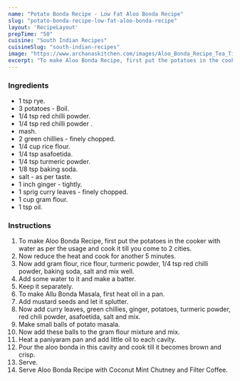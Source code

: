 ---
name: "Potato Bonda Recipe - Low Fat Aloo Bonda Recipe"
slug: "potato-bonda-recipe-low-fat-aloo-bonda-recipe"
layout: 'RecipeLayout'
prepTime: "50"
cuisine: "South Indian Recipes"
cuisineSlug: "south-indian-recipes"
image: "https://www.archanaskitchen.com/images/Aloo_Bonda_Recipe_Tea_Time_Snack_Low_Fat_Healthy-1.jpg"
excerpt: "To make Aloo Bonda Recipe, first put the potatoes in the cooker with water as per the usage and cook it till you come to 2 cities"
---

### Ingredients

-  1 tsp rye.
-  3 potatoes - Boil.
-  1/4 tsp red chilli powder.
-  1/4 tsp red chilli powder .
-  mash.
-  2 green chillies - finely chopped.
-  1/4 cup rice flour.
-  1/4 tsp asafoetida.
-  1/4 tsp turmeric powder.
-  1/8 tsp baking soda.
-  salt - as per taste.
-  1 inch ginger - tightly.
-  1 sprig curry leaves - finely chopped.
- 1 cup gram flour.
-  1 tsp oil.

### Instructions

1. To make Aloo Bonda Recipe, first put the potatoes in the cooker with water as per the usage and cook it till you come to 2 cities.
1. Now reduce the heat and cook for another 5 minutes.
1. Now add gram flour, rice flour, turmeric powder, 1/4 tsp red chilli powder, baking soda, salt and mix well.
1. Add some water to it and make a batter.
1. Keep it separately.
1. To make Allu Bonda Masala, first heat oil in a pan.
1. Add mustard seeds and let it splutter.
1. Now add curry leaves, green chillies, ginger, potatoes, turmeric powder, red chili powder, asafoetida, salt and mix.
1. Make small balls of potato masala.
1. Now add these balls to the gram flour mixture and mix.
1. Heat a paniyaram pan and add little oil to each cavity.
1. Pour the aloo bonda in this cavity and cook till it becomes brown and crisp.
1. Serve.
1. Serve Aloo Bonda Recipe with Coconut Mint Chutney and Filter Coffee.

